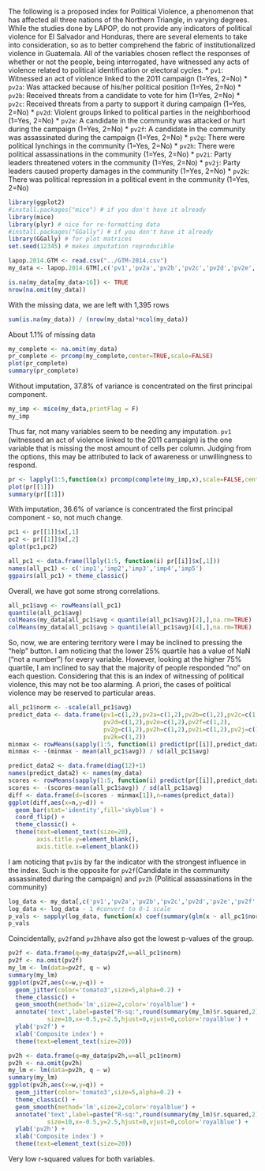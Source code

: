 The following is a proposed index for Political Violence, a phenomenon that has affected all three nations of the Northern Triangle, in varying degrees. While the studies done by LAPOP, do not provide any indicators of political violence for El Salvador and Honduras, there are several elements to take into consideration, so as to better comprehend the fabric of institutionalized violence in Guatemala.
All of the variables chosen reflect the responses of whether or not the people, being interrogated, have witnessed any acts of violence related to political identification or electoral cycles.
* `pv1`: Witnessed an act of violence linked to the 2011 campaign (1=Yes, 2=No)
* `pv2a`: Was attacked because of his/her political position (1=Yes, 2=No)
* `pv2b`: Received threats from a candidate to vote for him (1=Yes, 2=No)
* `pv2c`: Received threats from a party to support it during campaign (1=Yes, 2=No)
* `pv2d`: Violent groups linked to political parties in the neighborhood (1=Yes, 2=No)
* `pv2e`: A candidate in the community was attacked or hurt during the campaign (1=Yes, 2=No)
* `pv2f`: A candidate in the community was assassinated during the campaign (1=Yes, 2=No)
* `pv2g`: There were political lynchings in the community (1=Yes, 2=No)
* `pv2h`: There were political assassinations in the community (1=Yes, 2=No)
* `pv2i`: Party leaders threatened voters in the community (1=Yes, 2=No)
* `pv2j`: Party leaders caused property damages in the community (1=Yes, 2=No)
* `pv2k`: There was political repression in a political event in the community (1=Yes, 2=No)


```r
library(ggplot2)
#install.packages("mice") # if you don't have it already
library(mice)
library(plyr) # nice for re-formatting data
#install.packages("GGally") # if you don't have it already
library(GGally) # for plot matrices
set.seed(12345) # makes imputation reproducible
```

```r
lapop.2014.GTM <- read.csv("../GTM-2014.csv")
my_data <- lapop.2014.GTM[,c('pv1','pv2a','pv2b','pv2c','pv2d','pv2e','pv2f','pv2g','pv2h','pv2i','pv2j','pv2k')]
```

```r
is.na(my_data[my_data>16]) <- TRUE
nrow(na.omit(my_data))
```
With the missing data, we are left with 1,395 rows

```r
sum(is.na(my_data)) / (nrow(my_data)*ncol(my_data))
```
About 1.1% of missing data

```r
my_complete <- na.omit(my_data)
pr_complete <- prcomp(my_complete,center=TRUE,scale=FALSE)
plot(pr_complete)
summary(pr_complete)
```
Without imputation, 37.8% of variance is concentrated on the first principal component.

```r
my_imp <- mice(my_data,printFlag = F) 
my_imp
```
Thus far, not many variables seem to be needing any imputation. `pv1` (witnessed an act of violence linked to the 2011 campaign) is the one variable that is missing the most amount of cells per column. Judging from the options, this may be attributed to lack of awareness or unwillingness to respond.

```r
pr <- lapply(1:5,function(x) prcomp(complete(my_imp,x),scale=FALSE,center=TRUE))
plot(pr[[1]])
summary(pr[[1]])
```
With imputation, 36.6% of variance is concentrated the first principal component - so, not much change.

```r
pc1 <- pr[[1]]$x[,1]
pc2 <- pr[[1]]$x[,2]
qplot(pc1,pc2)
```

```r
all_pc1 <- data.frame(llply(1:5, function(i) pr[[i]]$x[,1]))
names(all_pc1) <- c('imp1','imp2','imp3','imp4','imp5')
ggpairs(all_pc1) + theme_classic()
```
Overall, we have got some strong correlations. 

```r
all_pc1$avg <- rowMeans(all_pc1)
quantile(all_pc1$avg)
colMeans(my_data[all_pc1$avg < quantile(all_pc1$avg)[2],],na.rm=TRUE)
colMeans(my_data[all_pc1$avg > quantile(all_pc1$avg)[4],],na.rm=TRUE)
```
So, now, we are entering territory were I may be inclined to pressing the "help" button. I am noticing that the lower 25% quartile has a value of NaN ("not a number") for every variable. However, looking at the higher 75% quartile, I am inclined to say that the majority of people responded "no" on each question. Considering that this is an index of witnessing of political violence, this may not be too alarming. A priori, the cases of political violence may be reserved to particular areas. 

```r
all_pc1$norm <- -scale(all_pc1$avg) 
predict_data <- data.frame(pv1=c(1,2),pv2a=c(1,2),pv2b=c(1,2),pv2c=c(1,2),
                           pv2d=c(1,2),pv2e=c(1,2),pv2f=c(1,2),
                           pv2g=c(1,2),pv2h=c(1,2),pv2i=c(1,2),pv2j=c(1,2),
                           pv2k=c(1,2))
minmax <- rowMeans(sapply(1:5, function(i) predict(pr[[i]],predict_data)[,1]))
minmax <- -(minmax - mean(all_pc1$avg)) / sd(all_pc1$avg) 

predict_data2 <- data.frame(diag(12)+1)
names(predict_data2) <- names(my_data)
scores <- rowMeans(sapply(1:5, function(i) predict(pr[[i]],predict_data2)[,1]))
scores <- -(scores-mean(all_pc1$avg)) / sd(all_pc1$avg) 
diff <- data.frame(d=(scores - minmax[1]),n=names(predict_data))
ggplot(diff,aes(x=n,y=d)) +
  geom_bar(stat='identity',fill='skyblue') +
  coord_flip() +
  theme_classic() +
  theme(text=element_text(size=20),
        axis.title.y=element_blank(),
        axis.title.x=element_blank())
```
I am noticing that `pv1`is by far the indicator with the strongest influence in the index. Such is the opposite for `pv2f`(Candidate in the community assassinated during the campaign) and `pv2h` (Political assassinations in the community)

```r
log_data <- my_data[,c('pv1','pv2a','pv2b','pv2c','pv2d','pv2e','pv2f','pv2g','pv2h','pv2i','pv2j','pv2k')]
log_data <- log_data - 1 #convert to 0-1 scale
p_vals <- sapply(log_data, function(x) coef(summary(glm(x ~ all_pc1$norm,family=binomial(logit))))[2,4])
p_vals
```
Coincidentally, `pv2f`and `pv2h`have also got the lowest p-values of the group.

```r
pv2f <- data.frame(q=my_data$pv2f,w=all_pc1$norm)
pv2f <- na.omit(pv2f)
my_lm <- lm(data=pv2f, q ~ w)
summary(my_lm)
ggplot(pv2f,aes(x=w,y=q)) +
  geom_jitter(color='tomato3',size=5,alpha=0.2) +
  theme_classic() +
  geom_smooth(method='lm',size=2,color='royalblue') +
  annotate('text',label=paste("R-sq:",round(summary(my_lm)$r.squared,2)),  
           size=10,x=-0.5,y=2.5,hjust=0,vjust=0,color='royalblue') +
  ylab('pv2f') +
  xlab('Composite index') +
  theme(text=element_text(size=20))
```

```r
pv2h <- data.frame(q=my_data$pv2h,w=all_pc1$norm)
pv2h <- na.omit(pv2h)
my_lm <- lm(data=pv2h, q ~ w)
summary(my_lm)
ggplot(pv2h,aes(x=w,y=q)) +
  geom_jitter(color='tomato3',size=5,alpha=0.2) +
  theme_classic() +
  geom_smooth(method='lm',size=2,color='royalblue') +
  annotate('text',label=paste("R-sq:",round(summary(my_lm)$r.squared,2)),  
           size=10,x=-0.5,y=2.5,hjust=0,vjust=0,color='royalblue') +
  ylab('pv2h') +
  xlab('Composite index') +
  theme(text=element_text(size=20))
``` 
Very low r-squared values for both variables.
